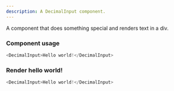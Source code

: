 ```yaml
---
description: A DecimalInput component.
---
```



A component that does something special and renders text in a div.

### Component usage
```js
<DecimalInput>Hello world!</DecimalInput>
```

### Render hello world!

```js live
<DecimalInput>Hello world!</DecimalInput>
```

